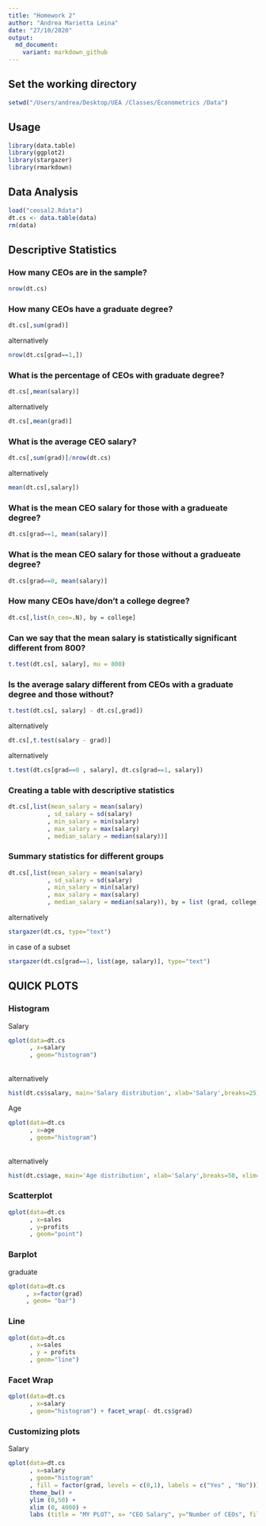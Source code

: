 ```yaml
---
title: "Homework 2"
author: "Andrea Marietta Leina"
date: "27/10/2020"
output: 
  md_document:
    variant: markdown_github
---
```


## Set the working directory

```r
setwd("/Users/andrea/Desktop/UEA /Classes/Econometrics /Data")
```

## Usage
```r
library(data.table)
library(ggplot2)
library(stargazer)
library(rmarkdown)
```

## Data Analysis
```r
load("ceosal2.Rdata")
dt.cs <- data.table(data)
rm(data)
```

## Descriptive Statistics \
### How many CEOs are in the sample?
```r
nrow(dt.cs)
```

### How many CEOs have a graduate degree?
```r
dt.cs[,sum(grad)] 
```
alternatively 
```r
nrow(dt.cs[grad==1,])
```
### What is the percentage of CEOs with graduate degree?
```r
dt.cs[,mean(salary)] 
```
alternatively 
```r
dt.cs[,mean(grad)]
```
### What is the average CEO salary?
```r
dt.cs[,sum(grad)]/nrow(dt.cs) 
```
alternatively 
```r
mean(dt.cs[,salary])
```

### What is the mean CEO salary for those with a gradueate degree?
```r
dt.cs[grad==1, mean(salary)] 
```

### What is the mean CEO salary for those without a gradueate degree?
```r
dt.cs[grad==0, mean(salary)]
```

### How many CEOs have/don't a college degree?
```r
dt.cs[,list(n_ceo=.N), by = college]
```

### Can we say that the mean salary is statistically significant different from 800?
```r
t.test(dt.cs[, salary], mu = 800)
```
### Is the average salary different from CEOs with a graduate degree and those without?
```r
t.test(dt.cs[, salary] - dt.cs[,grad])
```
alternatively 
```r
dt.cs[,t.test(salary - grad)] 
```
alternatively 
```r
t.test(dt.cs[grad==0 , salary], dt.cs[grad==1, salary])
```

### Creating a table with descriptive statistics
```r
dt.cs[,list(mean_salary = mean(salary)
           , sd_salary = sd(salary)
           , min_salary = min(salary)
           , max_salary = max(salary)
           , median_salary = median(salary))]
```
           
### Summary statistics for different groups
```r
dt.cs[,list(mean_salary = mean(salary)
           , sd_salary = sd(salary)
           , min_salary = min(salary)
           , max_salary = max(salary)
           , median_salary = median(salary)), by = list (grad, college)]
```
alternatively 
```r
stargazer(dt.cs, type="text")
```
in case of a subset 
```r
stargazer(dt.cs[grad==1, list(age, salary)], type="text")
```

## QUICK PLOTS
### Histogram
Salary
```r
qplot(data=dt.cs
      , x=salary
      , geom="histogram")
```
\
alternatively
```r
hist(dt.cs$salary, main='Salary distribution', xlab='Salary',breaks=25)
```

      
Age
```r
qplot(data=dt.cs
      , x=age
      , geom="histogram")
```
\
alternatively
```r
hist(dt.cs$age, main='Age distribution', xlab='Salary',breaks=50, xlim=c(30,90))
```


### Scatterplot
```r
qplot(data=dt.cs
      , x=sales
      , y=profits
      , geom="point")
```
      
### Barplot
graduate
```r
qplot(data=dt.cs
     , x=factor(grad)
     , geom= "bar")
```
          
### Line 
```r
qplot(data=dt.cs
      , x=sales
      , y = profits
      , geom="line")
```
      
### Facet Wrap
```r
qplot(data=dt.cs
      , x=salary
      , geom="histogram") + facet_wrap(- dt.cs$grad)
```
      
### Customizing plots
Salary
```r
qplot(data=dt.cs
      , x=salary
      , geom="histogram"
      , fill = factor(grad, levels = c(0,1), labels = c("Yes" , "No"))) +
      theme_bw() +
      ylim (0,50) +
      xlim (0, 4000) +
      labs (title = "MY PLOT", x= "CEO Salary", y="Number of CEOs", fill= "Grad. Degree")
```

